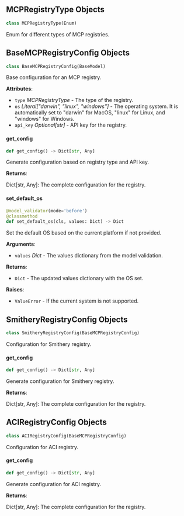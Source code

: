 <a id="camel.types.mcp_registries"></a>

<a id="camel.types.mcp_registries.MCPRegistryType"></a>

## MCPRegistryType Objects

```python
class MCPRegistryType(Enum)
```

Enum for different types of MCP registries.

<a id="camel.types.mcp_registries.BaseMCPRegistryConfig"></a>

## BaseMCPRegistryConfig Objects

```python
class BaseMCPRegistryConfig(BaseModel)
```

Base configuration for an MCP registry.

**Attributes**:

- `type` _MCPRegistryType_ - The type of the registry.
- `os` _Literal["darwin", "linux", "windows"]_ - The operating system. It
  is automatically set to "darwin" for MacOS, "linux" for Linux, and
  "windows" for Windows.
- `api_key` _Optional[str]_ - API key for the registry.

<a id="camel.types.mcp_registries.BaseMCPRegistryConfig.get_config"></a>

#### get\_config

```python
def get_config() -> Dict[str, Any]
```

Generate configuration based on registry type and API key.

**Returns**:

  Dict[str, Any]: The complete configuration for the registry.

<a id="camel.types.mcp_registries.BaseMCPRegistryConfig.set_default_os"></a>

#### set\_default\_os

```python
@model_validator(mode='before')
@classmethod
def set_default_os(cls, values: Dict) -> Dict
```

Set the default OS based on the current platform if not provided.

**Arguments**:

- `values` _Dict_ - The values dictionary from the model validation.
  

**Returns**:

- `Dict` - The updated values dictionary with the OS set.
  

**Raises**:

- `ValueError` - If the current system is not supported.

<a id="camel.types.mcp_registries.SmitheryRegistryConfig"></a>

## SmitheryRegistryConfig Objects

```python
class SmitheryRegistryConfig(BaseMCPRegistryConfig)
```

Configuration for Smithery registry.

<a id="camel.types.mcp_registries.SmitheryRegistryConfig.get_config"></a>

#### get\_config

```python
def get_config() -> Dict[str, Any]
```

Generate configuration for Smithery registry.

**Returns**:

  Dict[str, Any]: The complete configuration for the registry.

<a id="camel.types.mcp_registries.ACIRegistryConfig"></a>

## ACIRegistryConfig Objects

```python
class ACIRegistryConfig(BaseMCPRegistryConfig)
```

Configuration for ACI registry.

<a id="camel.types.mcp_registries.ACIRegistryConfig.get_config"></a>

#### get\_config

```python
def get_config() -> Dict[str, Any]
```

Generate configuration for ACI registry.

**Returns**:

  Dict[str, Any]: The complete configuration for the registry.

